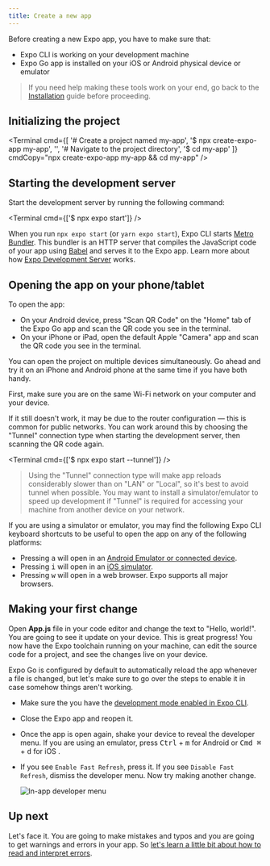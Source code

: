 ```yaml
---
title: Create a new app
---
```



Before creating a new Expo app, you have to make sure that:

- Expo CLI is working on your development machine
- Expo Go app is installed on your iOS or Android physical device or emulator

> If you need help making these tools work on your end, go back to the [Installation](/get-started/installation) guide before proceeding.

## Initializing the project

<Terminal cmd={[
'# Create a project named my-app',
'$ npx create-expo-app my-app',
'',
'# Navigate to the project directory',
'$ cd my-app'
]} cmdCopy="npx create-expo-app my-app && cd my-app" />

## Starting the development server

Start the development server by running the following command:

<Terminal cmd={['$ npx expo start']} />

When you run `npx expo start` (or `yarn expo start`), Expo CLI starts [Metro Bundler](/guides/customizing-metro). This bundler is an HTTP server that compiles the JavaScript code of your app using [Babel](https://babeljs.io/) and serves it to the Expo app. Learn more about how [Expo Development Server](/workflow/expo-cli#develop) works.

## Opening the app on your phone/tablet

To open the app:

- On your Android device, press "Scan QR Code" on the "Home" tab of the Expo Go app and scan the QR code you see in the terminal.
- On your iPhone or iPad, open the default Apple "Camera" app and scan the QR code you see in the terminal.

You can open the project on multiple devices simultaneously. Go ahead and try it on an iPhone and Android phone at the same time if you have both handy.

<Collapsible summary="Is the app not loading on your device?">

First, make sure you are on the same Wi-Fi network on your computer and your device.

If it still doesn't work, it may be due to the router configuration &mdash; this is common for public networks. You can work around this by choosing the "Tunnel" connection type when starting the development server, then scanning the QR code again.

<Terminal cmd={['$ npx expo start --tunnel']} />

> Using the "Tunnel" connection type will make app reloads considerably slower than on "LAN" or "Local", so it's best to avoid tunnel when possible. You may want to install a simulator/emulator to speed up development if "Tunnel" is required for accessing your machine from another device on your network.

</Collapsible>

<Collapsible summary="Using a simulator or emulator?">

If you are using a simulator or emulator, you may find the following Expo CLI keyboard shortcuts to be useful to open the app on any of the following platforms:

- Pressing <kbd>a</kbd> will open in an [Android Emulator or connected device](/workflow/android-studio-emulator).
- Pressing <kbd>i</kbd> will open in an [iOS simulator](/workflow/ios-simulator).
- Pressing <kbd>w</kbd> will open in a web browser. Expo supports all major browsers.

</Collapsible>

## Making your first change

Open **App.js** file in your code editor and change the text to "Hello, world!". You are going to see it update on your device. This is great progress! You now have the Expo toolchain running on your machine, can edit the source code for a project, and see the changes live on your device.

<Collapsible summary="Are the changes not showing up on your device?">

Expo Go is configured by default to automatically reload the app whenever a file is changed, but let's make sure to go over the steps to enable it in case somehow things aren't working.

- Make sure the you have the [development mode enabled in Expo CLI](/workflow/development-mode#development-mode).
- Close the Expo app and reopen it.
- Once the app is open again, shake your device to reveal the developer menu. If you are using an emulator, press <kbd>Ctrl</kbd> + <kbd>m</kbd> for Android or <kbd>Cmd ⌘</kbd> + <kbd>d</kbd> for iOS .
- If you see `Enable Fast Refresh`, press it. If you see `Disable Fast Refresh`, dismiss the developer menu. Now try making another change.

  ![In-app developer menu](/static/images/developer-menu.png)

</Collapsible>

## Up next

Let's face it. You are going to make mistakes and typos and you are going to get warnings and errors in your app. So [let's learn a little bit about how to read and interpret errors](/get-started/errors).
